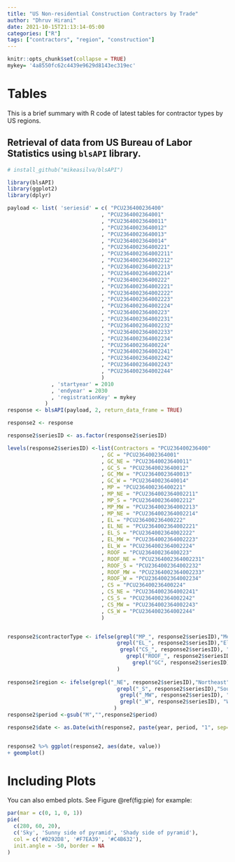 ```yaml
---
title: "US Non-residential Construction Contractors by Trade"
author: "Dhruv Hirani"
date: 2021-10-15T21:13:14-05:00
categories: ["R"]
tags: ["contractors", "region", "construction"]
---
```

  
```r
knitr::opts_chunk$set(collapse = TRUE)
mykey= '4a8550fc62c4439e9629d8143ec319ec'

```

# Tables

This is a brief summary with R code of latest tables for contractor types by US regions.

## Retrieval of data from US Bureau of Labor Statistics using `blsAPI` library.

```r
# install_github("mikeasilva/blsAPI")

library(blsAPI)
library(ggplot2)
library(dplyr)

payload <- list( 'seriesid' = c( "PCU236400236400"
                              , "PCU2364002364001"
                              , "PCU23640023640011"
                              , "PCU23640023640012"
                              , "PCU23640023640013"
                              , "PCU23640023640014"
                              , "PCU236400236400221"
                              , "PCU2364002364002211"
                              , "PCU2364002364002212"
                              , "PCU2364002364002213"
                              , "PCU2364002364002214"
                              , "PCU236400236400222"
                              , "PCU2364002364002221"
                              , "PCU2364002364002222"
                              , "PCU2364002364002223"
                              , "PCU2364002364002224"
                              , "PCU236400236400223"
                              , "PCU2364002364002231"
                              , "PCU2364002364002232"
                              , "PCU2364002364002233"
                              , "PCU2364002364002234"
                              , "PCU236400236400224"
                              , "PCU2364002364002241"
                              , "PCU2364002364002242"
                              , "PCU2364002364002243"
                              , "PCU2364002364002244"
                              )
              , 'startyear' = 2010
              , 'endyear' = 2030
              , 'registrationKey' = mykey
            )
response <- blsAPI(payload, 2, return_data_frame = TRUE)

response2 <- response

response2$seriesID <- as.factor(response2$seriesID)

levels(response2$seriesID) <-list(Contractors = "PCU236400236400"
                              , GC = "PCU2364002364001"
                              , GC_NE = "PCU23640023640011"
                              , GC_S = "PCU23640023640012"
                              , GC_MW = "PCU23640023640013"
                              , GC_W = "PCU23640023640014"
                              , MP = "PCU236400236400221"
                              , MP_NE = "PCU2364002364002211"
                              , MP_S = "PCU2364002364002212"
                              , MP_MW = "PCU2364002364002213"
                              , MP_NE = "PCU2364002364002214"
                              , EL = "PCU236400236400222"
                              , EL_NE = "PCU2364002364002221"
                              , EL_S = "PCU2364002364002222"
                              , EL_MW = "PCU2364002364002223"
                              , EL_W = "PCU2364002364002224"
                              , ROOF = "PCU236400236400223"
                              , ROOF_NE = "PCU2364002364002231"
                              , ROOF_S = "PCU2364002364002232"
                              , ROOF_MW = "PCU2364002364002233"
                              , ROOF_W = "PCU2364002364002234"
                              , CS = "PCU236400236400224"
                              , CS_NE = "PCU2364002364002241"
                              , CS_S = "PCU2364002364002242"
                              , CS_MW = "PCU2364002364002243"
                              , CS_W = "PCU2364002364002244"
                              )


response2$contractorType <- ifelse(grepl("MP_", response2$seriesID),"Mechanical & Plumbing", ifelse(
                                   grepl("EL_", response2$seriesID),"Electrical", ifelse(
                                    grepl("CS_", response2$seriesID), "Concrete and Structural",ifelse(
                                      grepl("ROOF_", response2$seriesID),"ROOFING", ifelse(
                                        grepl("GC", response2$seriesID),"General Contractor", "Contractor"))))
                                   )
                                         
response2$region <- ifelse(grepl("_NE", response2$seriesID),"Northeast", ifelse(
                                   grepl("_S", response2$seriesID),"South", ifelse(
                                    grepl("_MW", response2$seriesID), "Midwest", ifelse(
                                    grepl("_W", response2$seriesID), "West", "All")))
                                  )
response2$period <-gsub("M","",response2$period)

response2$date <- as.Date(with(response2, paste(year, period, "1", sep="-")), "%Y-%m-%d")


response2 %>% ggplot(response2, aes(date, value))
+ geomplot()

```

# Including Plots

You can also embed plots. See Figure \@ref(fig:pie) for example:

```r
par(mar = c(0, 1, 0, 1))
pie(
  c(280, 60, 20),
  c('Sky', 'Sunny side of pyramid', 'Shady side of pyramid'),
  col = c('#0292D8', '#F7EA39', '#C4B632'),
  init.angle = -50, border = NA
)

```
